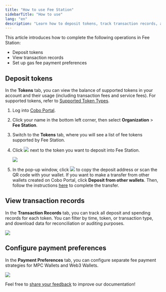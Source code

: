 ```yaml
---
title: "How to use Fee Station"
sidebarTitle: "How to use"
lang: "en"
description: "Learn how to deposit tokens, track transaction records, and set up gas fee payment preferences in Fee Station."
---
```


This article introduces how to complete the following operations in Fee Station:

- Deposit tokens
- View transaction records
- Set up gas fee payment preferences

## Deposit tokens

In the **Tokens** tab, you can view the balance of supported tokens in your account and their usage (including transaction fees and service fees). For supported tokens, refer to [Supported Token Types](/en/portal/fee-station/introduction#supported-token-types).

1. Log into [Cobo Portal](https://portal.cobo.com/login).
2. Click your name in the bottom left corner, then select **Organization** > **Fee Station**.
3. Switch to the **Tokens** tab, where you will see a list of fee tokens supported by Fee Station.
4. Click <img src="/en/images/fee-station/icon_deposit.svg" className="icon"></img> next to the token you want to deposit into Fee Station.

    <img src="/en/images/fee-station/2.png" className="screenshot_full_screen"/>

5. In the pop-up window, click <img src="/en/images/fee-station/copy.svg" className="icon"></img> to copy the deposit address or scan the QR code with your wallet. If you want to make a transfer from other wallets created on Cobo Portal, click **Deposit from other wallets**. Then, follow the instructions [here](/en/portal/transfers/introduction) to complete the transfer.

## View transaction records

In the **Transaction Records** tab, you can track all deposit and spending records for each token. You can filter by time, token, or transaction type, and download data for reconciliation or auditing purposes.

<img src="/en/images/fee-station/tx-records.png" className="screenshot_full_screen"/>

## Configure payment preferences

In the **Payment Preferences** tab, you can configure separate fee payment strategies for MPC Wallets and Web3 Wallets.

<img src="/en/images/fee-station/preferences.png" className="screenshot_full_screen"/>

<Tip>Feel free to [share your feedback](https://forms.zohopublic.com/cobo/form/DocumentFeedbackForm/formperma/QvLOhxJv1_JMsJ-1dleZ8Itb_7rzN-LtgvsDdxosoVI?referrername=manuals) to improve our documentation!</Tip>